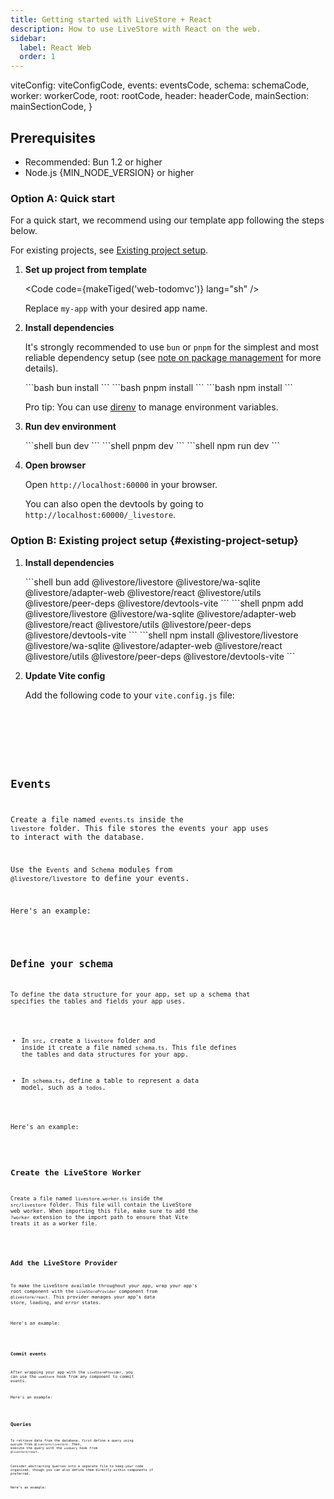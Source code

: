 ```yaml
---
title: Getting started with LiveStore + React
description: How to use LiveStore with React on the web.
sidebar:
  label: React Web
  order: 1
---
```



  viteConfig: viteConfigCode,
  events: eventsCode,
  schema: schemaCode,
  worker: workerCode,
  root: rootCode,
  header: headerCode,
  mainSection: mainSectionCode,
}

## Prerequisites

- Recommended: Bun 1.2 or higher
- Node.js {MIN_NODE_VERSION} or higher

### Option A: Quick start

For a quick start, we recommend using our template app following the steps below.

For existing projects, see [Existing project setup](#existing-project-setup).

<Steps>

1. **Set up project from template**

   <Code code={makeTiged('web-todomvc')} lang="sh" />

   Replace `my-app` with your desired app name.

2. **Install dependencies**

   It's strongly recommended to use `bun` or `pnpm` for the simplest and most reliable dependency setup (see [note on package management](/misc/package-management) for more details).

   <Tabs syncKey="package-manager">
     <TabItem label="bun">
       ```bash
       bun install
       ```
     </TabItem>
     <TabItem label="pnpm">
       ```bash
       pnpm install
       ```
     </TabItem>
     <TabItem label="npm">
        ```bash
        npm install
        ```
     </TabItem>
   </Tabs>

   Pro tip: You can use [direnv](https://direnv.net/) to manage environment variables.

3. **Run dev environment**

   <Tabs syncKey="package-manager">
     <TabItem label="bun">
       ```shell
       bun dev
       ```
     </TabItem>
     <TabItem label="pnpm">
       ```shell
       pnpm dev
       ```
     </TabItem>
     <TabItem label="npm">
       ```shell
       npm run dev
       ```
     </TabItem>
   </Tabs>

4. **Open browser**

   Open `http://localhost:60000` in your browser.

   You can also open the devtools by going to `http://localhost:60000/_livestore`.

</Steps>

### Option B: Existing project setup \{#existing-project-setup\}

<Steps>

1. **Install dependencies**

   <Tabs syncKey="package-manager">
     <TabItem label="bun">
       ```shell
       bun add @livestore/livestore @livestore/wa-sqlite @livestore/adapter-web @livestore/react @livestore/utils @livestore/peer-deps @livestore/devtools-vite
       ```
     </TabItem>
     <TabItem label="pnpm">
       ```shell
       pnpm add @livestore/livestore @livestore/wa-sqlite @livestore/adapter-web @livestore/react @livestore/utils @livestore/peer-deps @livestore/devtools-vite
       ```
     </TabItem>
     <TabItem label="npm">
       ```shell
       npm install @livestore/livestore @livestore/wa-sqlite @livestore/adapter-web @livestore/react @livestore/utils @livestore/peer-deps @livestore/devtools-vite
       ```
     </TabItem>
   </Tabs>

2. **Update Vite config**

   Add the following code to your `vite.config.js` file:

   <Code code={viteConfigCode} lang="js" title="vite.config.js" />
</Steps>

## Events

Create a file named `events.ts` inside the `livestore` folder. This file stores the events your app uses to interact with the database.

Use the `Events` and `Schema` modules from `@livestore/livestore` to define your events.

Here's an example:

<Code code={eventsCode} lang="ts" title="src/livestore/events.ts" />

## Define your schema

To define the data structure for your app, set up a schema that specifies the tables and fields your app uses.

- In `src`, create a `livestore` folder and inside it create a file named `schema.ts`. This file defines the tables and data structures for your app.

- In `schema.ts`, define a table to represent a data model, such as a `todos`.

Here's an example:

<Code code={CODE.schema} lang="ts" title="src/livestore/schema.ts" />

## Create the LiveStore Worker

Create a file named `livestore.worker.ts` inside the `src/livestore` folder. This file will contain the LiveStore web worker. When importing this file, make sure to add the `?worker` extension to the import path to ensure that Vite treats it as a worker file.

<Code code={CODE.worker} lang="ts" title="src/livestore/livestore.worker.ts" />

## Add the LiveStore Provider

To make the LiveStore available throughout your app, wrap your app's root component with the `LiveStoreProvider` component from `@livestore/react`. This provider manages your app’s data store, loading, and error states.

Here's an example:

<Code code={CODE.root} lang="tsx" title="src/Root.tsx" />

### Commit events

After wrapping your app with the `LiveStoreProvider`, you can use the `useStore` hook from any component to commit events.

Here's an example:

<Code code={CODE.header} lang="tsx" title="src/components/Header.tsx" />

## Queries

To retrieve data from the database, first define a query using `queryDb` from `@livestore/livestore`. Then, execute the query with the `useQuery` hook from `@livestore/react`.

Consider abstracting queries into a separate file to keep your code organized, though you can also define them directly within components if preferred.

Here's an example:

<Code code={CODE.mainSection} lang="tsx" title="src/components/MainSection.tsx" />
